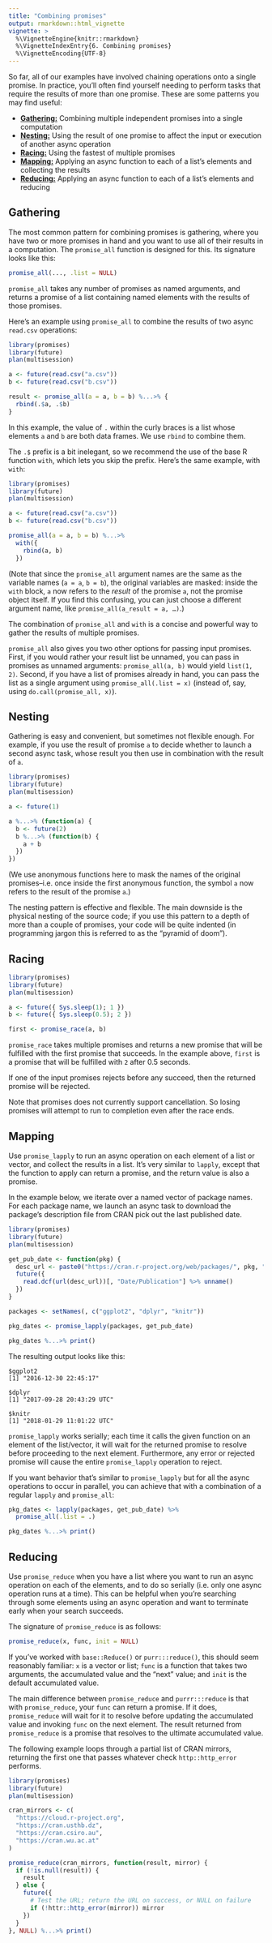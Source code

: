 ```yaml
---
title: "Combining promises"
output: rmarkdown::html_vignette
vignette: >
  %\VignetteEngine{knitr::rmarkdown}
  %\VignetteIndexEntry{6. Combining promises}
  %\VignetteEncoding{UTF-8}
---
```


So far, all of our examples have involved chaining operations onto a single promise. In practice, you'll often find yourself needing to perform tasks that require the results of more than one promise. These are some patterns you may find useful:

* [**Gathering:**](#gathering) Combining multiple independent promises into a single computation
* [**Nesting:**](#nesting) Using the result of one promise to affect the input or execution of another async operation
* [**Racing:**](#racing) Using the fastest of multiple promises
* [**Mapping:**](#mapping) Applying an async function to each of a list's elements and collecting the results
* [**Reducing:**](#reducing) Applying an async function to each of a list's elements and reducing

## Gathering

The most common pattern for combining promises is gathering, where you have two or more promises in hand and you want to use all of their results in a computation. The `promise_all` function is designed for this. Its signature looks like this:

```r
promise_all(..., .list = NULL)
```

`promise_all` takes any number of promises as named arguments, and returns a promise of a list containing named elements with the results of those promises.

Here's an example using `promise_all` to combine the results of two async `read.csv` operations:

```r
library(promises)
library(future)
plan(multisession)

a <- future(read.csv("a.csv"))
b <- future(read.csv("b.csv"))

result <- promise_all(a = a, b = b) %...>% {
  rbind(.$a, .$b)
}
```

In this example, the value of `.` within the curly braces is a list whose elements `a` and `b` are both data frames. We use `rbind` to combine them.

The `.$` prefix is a bit inelegant, so we recommend the use of the base R function `with`, which lets you skip the prefix. Here's the same example, with `with`:

```r
library(promises)
library(future)
plan(multisession)

a <- future(read.csv("a.csv"))
b <- future(read.csv("b.csv"))

promise_all(a = a, b = b) %...>%
  with({
    rbind(a, b)
  })
```

(Note that since the `promise_all` argument names are the same as the variable names (`a = a`, `b = b`), the original variables are masked: inside the `with` block, `a` now refers to the *result* of the promise `a`, not the promise object itself. If you find this confusing, you can just choose a different argument name, like `promise_all(a_result = a, …)`.)

The combination of `promise_all` and `with` is a concise and powerful way to gather the results of multiple promises.

`promise_all` also gives you two other options for passing input promises. First, if you would rather your result list be unnamed, you can pass in promises as unnamed arguments: `promise_all(a, b)` would yield `list(1, 2)`. Second, if you have a list of promises already in hand, you can pass the list as a single argument using `promise_all(.list = x)` (instead of, say, using `do.call(promise_all, x)`).

## Nesting

Gathering is easy and convenient, but sometimes not flexible enough. For example, if you use the result of promise `a` to decide whether to launch a second async task, whose result you then use in combination with the result of `a`.

```r
library(promises)
library(future)
plan(multisession)

a <- future(1)

a %...>% (function(a) {
  b <- future(2)
  b %...>% (function(b) {
    a + b
  })
})
```

(We use anonymous functions here to mask the names of the original promises--i.e. once inside the first anonymous function, the symbol `a` now refers to the result of the promise `a`.)

The nesting pattern is effective and flexible. The main downside is the physical nesting of the source code; if you use this pattern to a depth of more than a couple of promises, your code will be quite indented (in programming jargon this is referred to as the "pyramid of doom").

## Racing

```r
library(promises)
library(future)
plan(multisession)

a <- future({ Sys.sleep(1); 1 })
b <- future({ Sys.sleep(0.5); 2 })

first <- promise_race(a, b)
```

`promise_race` takes multiple promises and returns a new promise that will be fulfilled with the first promise that succeeds. In the example above, `first` is a promise that will be fulfilled with `2` after 0.5 seconds.

If one of the input promises rejects before any succeed, then the returned promise will be rejected.

Note that promises does not currently support cancellation. So losing promises will attempt to run to completion even after the race ends.

## Mapping

Use `promise_lapply` to run an async operation on each element of a list or vector, and collect the results in a list. It's very similar to `lapply`, except that the function to apply can return a promise, and the return value is also a promise.

In the example below, we iterate over a named vector of package names. For each package name, we launch an async task to download the package's description file from CRAN pick out the last published date.

```r
library(promises)
library(future)
plan(multisession)

get_pub_date <- function(pkg) {
  desc_url <- paste0("https://cran.r-project.org/web/packages/", pkg, "/DESCRIPTION")
  future({
    read.dcf(url(desc_url))[, "Date/Publication"] %>% unname()
  })
}

packages <- setNames(, c("ggplot2", "dplyr", "knitr"))

pkg_dates <- promise_lapply(packages, get_pub_date)

pkg_dates %...>% print()
```

The resulting output looks like this:

```
$ggplot2
[1] "2016-12-30 22:45:17"

$dplyr
[1] "2017-09-28 20:43:29 UTC"

$knitr
[1] "2018-01-29 11:01:22 UTC"
```

`promise_lapply` works serially; each time it calls the given function on an element of the list/vector, it will wait for the returned promise to resolve before proceeding to the next element. Furthermore, any error or rejected promise will cause the entire `promise_lapply` operation to reject.

If you want behavior that's similar to `promise_lapply` but for all the async operations to occur in parallel, you can achieve that with a combination of a regular `lapply` and `promise_all`:

```r
pkg_dates <- lapply(packages, get_pub_date) %>%
  promise_all(.list = .)

pkg_dates %...>% print()
```

## Reducing

Use `promise_reduce` when you have a list where you want to run an async operation on each of the elements, and to do so serially (i.e. only one async operation runs at a time). This can be helpful when you're searching through some elements using an async operation and want to terminate early when your search succeeds.

The signature of `promise_reduce` is as follows:

```r
promise_reduce(x, func, init = NULL)
```

If you've worked with `base::Reduce()` or `purr:::reduce()`, this should seem reasonably familiar: `x` is a vector or list; `func` is a function that takes two arguments, the accumulated value and the "next" value; and `init` is the default accumulated value.

The main difference between `promise_reduce` and `purrr:::reduce` is that with `promise_reduce`, your `func` can return a promise. If it does, `promise_reduce` will wait for it to resolve before updating the accumulated value and invoking `func` on the next element. The result returned from `promise_reduce` is a promise that resolves to the ultimate accumulated value.

The following example loops through a partial list of CRAN mirrors, returning the first one that passes whatever check `http::http_error` performs.

```r
library(promises)
library(future)
plan(multisession)

cran_mirrors <- c(
  "https://cloud.r-project.org",
  "https://cran.usthb.dz",
  "https://cran.csiro.au",
  "https://cran.wu.ac.at"
)

promise_reduce(cran_mirrors, function(result, mirror) {
  if (!is.null(result)) {
    result
  } else {
    future({
      # Test the URL; return the URL on success, or NULL on failure
      if (!httr::http_error(mirror)) mirror
    })
  }
}, NULL) %...>% print()
```


